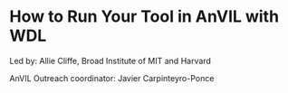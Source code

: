 # How to Run Your Tool in AnVIL with WDL

Led by: Allie Cliffe, Broad Institute of MIT and Harvard

AnVIL Outreach coordinator: Javier Carpinteyro-Ponce

